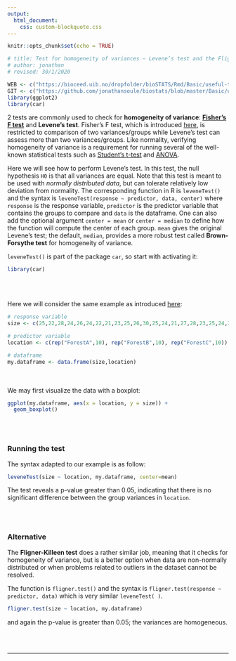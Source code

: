 ```yaml
---
output:
  html_document:
    css: custom-blockquote.css
---
```


```r
knitr::opts_chunk$set(echo = TRUE)

# title: Test for homogeneity of variances – Levene’s test and the Fligner Killeen test
# author: jonathan
# revised: 30/1/2020 

WEB <- c("https://bioceed.uib.no/dropfolder/bioSTATS/Rmd/Basic/useful-tests/homogeneity.html")
GIT <- c("https://github.com/jonathansoule/biostats/blob/master/Basic/useful-tests/homogeneity.Rmd")
library(ggplot2)
library(car)

```

2 tests are commonly used to check for **homogeneity of variance**: [**Fisher’s F test**](https://biostats.w.uib.no/1-comparing-two-variances/){target="_blank"} and **Levene’s test**. Fisher’s F test, which is introduced [here](https://biostats.w.uib.no/1-comparing-two-variances/){target="_blank"}, is restricted to comparison of two variances/groups while Levene's test can assess more than two variances/groups. Like normality, verifying homogeneity of variance is a requirement for running several of the well-known statistical tests such as [Student's t-test](https://biostats.w.uib.no/comparing-two-means-t-test/){target="_blank"} and [ANOVA](https://biostats.w.uib.no/topics/basic-stats-in-r/analysis-of-variance-anova/){target="_blank"}. 

Here we will see how to perform Levene's test. In this test, the null hypothesis `H0` is that all variances are equal. Note that this test is meant to be used with *normally distributed data*, but can tolerate relatively low deviation from normality. The corresponding function in R is `leveneTest()` and the syntax is `leveneTest(response ~ predictor, data, center)` where `response` is the response variable, `predictor` is the predictor variable that contains the groups to compare and `data` is the dataframe. One can also add the optional argument `center = mean` or `center = median` to define how the function will compute the center of each group. `mean` gives the original Levene's test; the default, `median`, provides a more robust test called **Brown-Forsythe test** for homogeneity of variance. 

`leveneTest()` is part of the package `car`, so start with activating it:
```r
library(car)
```
<br/><br/>

Here we will consider the same example as introduced [here](http://biostats.w.uib.no/one-way-anova/){target="_blank"}:
```r
# response variable
size <- c(25,22,28,24,26,24,22,21,23,25,26,30,25,24,21,27,28,23,25,24,20,22,24,23,22,24,20,19,21,22)

# predictor variable
location <- c(rep("ForestA",10), rep("ForestB",10), rep("ForestC",10))

# dataframe
my.dataframe <- data.frame(size,location)
```
<br/><br/>
We may first visualize the data with a boxplot:
```r
ggplot(my.dataframe, aes(x = location, y = size)) +
  geom_boxplot()
```
<br/><br/> 

### Running the test

The syntax adapted to our example is as follow: 
```r
leveneTest(size ~ location, my.dataframe, center=mean)
```
The test reveals a p-value greater than 0.05, indicating that there is no significant difference between the group variances in `location`.

<br/><br/> 

### Alternative

The **Fligner-Killeen test** does a rather similar job, meaning that it checks for homogeneity of variance, but is a better option when data are non-normally distributed or when problems related to outliers in the dataset cannot be resolved.

The function is `fligner.test()` and the syntax is `fligner.test(response ~ predictor, data)` which is very similar `leveneTest( )`.
```r
fligner.test(size ~ location, my.dataframe)
```
and again the p-value is greater than 0.05; the variances are homogeneous.


<br/><br/>

***
<!-- UNCOMMENT TO ACTIVATE
Get the Rmarkdown file corresponding to this page on [GitHub](`r GIT`){target="_blank"}.
-->
